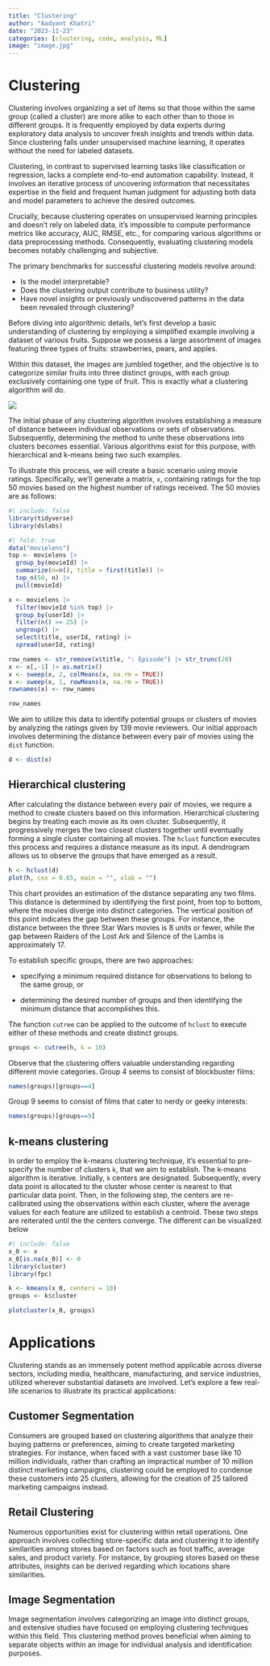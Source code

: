 ```yaml
---
title: "Clustering"
author: "Aadyant Khatri"
date: "2023-11-23"
categories: [clustering, code, analysis, ML]
image: "image.jpg"
---
```


# Clustering

Clustering involves organizing a set of items so that those within the same group (called a cluster) are more alike to each other than to those in different groups. It is frequently employed by data experts during exploratory data analysis to uncover fresh insights and trends within data. Since clustering falls under unsupervised machine learning, it operates without the need for labeled datasets.

Clustering, in contrast to supervised learning tasks like classification or regression, lacks a complete end-to-end automation capability. Instead, it involves an iterative process of uncovering information that necessitates expertise in the field and frequent human judgment for adjusting both data and model parameters to achieve the desired outcomes.

Crucially, because clustering operates on unsupervised learning principles and doesn't rely on labeled data, it's impossible to compute performance metrics like accuracy, AUC, RMSE, etc., for comparing various algorithms or data preprocessing methods. Consequently, evaluating clustering models becomes notably challenging and subjective.

The primary benchmarks for successful clustering models revolve around:

-   Is the model interpretable?
-   Does the clustering output contribute to business utility?
-   Have novel insights or previously undiscovered patterns in the data been revealed through clustering?

Before diving into algorithmic details, let's first develop a basic understanding of clustering by employing a simplified example involving a dataset of various fruits. Suppose we possess a large assortment of images featuring three types of fruits: strawberries, pears, and apples.

Within this dataset, the images are jumbled together, and the objective is to categorize similar fruits into three distinct groups, with each group exclusively containing one type of fruit. This is exactly what a clustering algorithm will do.

![](merge3cluster.jpg){fig-align="center"}

The initial phase of any clustering algorithm involves establishing a measure of distance between individual observations or sets of observations. Subsequently, determining the method to unite these observations into clusters becomes essential. Various algorithms exist for this purpose, with hierarchical and k-means being two such examples.

To illustrate this process, we will create a basic scenario using movie ratings. Specifically, we'll generate a matrix, `x`, containing ratings for the top 50 movies based on the highest number of ratings received. The 50 movies are as follows:

```r
#| include: false
library(tidyverse)
library(dslabs)
```

```r
#| fold: true
data("movielens")
top <- movielens |>
  group_by(movieId) |>
  summarize(n=n(), title = first(title)) |>
  top_n(50, n) |>
  pull(movieId)

x <- movielens |> 
  filter(movieId %in% top) |>
  group_by(userId) |>
  filter(n() >= 25) |>
  ungroup() |> 
  select(title, userId, rating) |>
  spread(userId, rating)

row_names <- str_remove(x$title, ": Episode") |> str_trunc(20)
x <- x[,-1] |> as.matrix()
x <- sweep(x, 2, colMeans(x, na.rm = TRUE))
x <- sweep(x, 1, rowMeans(x, na.rm = TRUE))
rownames(x) <- row_names

row_names
```

We aim to utilize this data to identify potential groups or clusters of movies by analyzing the ratings given by 139 movie reviewers. Our initial approach involves determining the distance between every pair of movies using the `dist` function.

```r
d <- dist(x)
```

## Hierarchical clustering

After calculating the distance between every pair of movies, we require a method to create clusters based on this information. Hierarchical clustering begins by treating each movie as its own cluster. Subsequently, it progressively merges the two closest clusters together until eventually forming a single cluster containing all movies. The `hclust` function executes this process and requires a distance measure as its input. A dendrogram allows us to observe the groups that have emerged as a result.

```r
h <- hclust(d)
plot(h, cex = 0.65, main = "", xlab = "")
```

This chart provides an estimation of the distance separating any two films. This distance is determined by identifying the first point, from top to bottom, where the movies diverge into distinct categories. The vertical position of this point indicates the gap between these groups. For instance, the distance between the three Star Wars movies is 8 units or fewer, while the gap between Raiders of the Lost Ark and Silence of the Lambs is approximately 17.

To establish specific groups, there are two approaches:

-   specifying a minimum required distance for observations to belong to the same group, or

-   determining the desired number of groups and then identifying the minimum distance that accomplishes this.

The function `cutree` can be applied to the outcome of `hclust` to execute either of these methods and create distinct groups.

```r
groups <- cutree(h, k = 10)
```

Observe that the clustering offers valuable understanding regarding different movie categories. Group 4 seems to consist of blockbuster films:

```r
names(groups)[groups==4]
```

Group 9 seems to consist of films that cater to nerdy or geeky interests:

```r
names(groups)[groups==9]
```

## k-means clustering

In order to employ the k-means clustering technique, it's essential to pre-specify the number of clusters `k`, that we aim to establish. The k-means algorithm is iterative. Initially, `k` centers are designated. Subsequently, every data point is allocated to the cluster whose center is nearest to that particular data point. Then, in the following step, the centers are re-calibrated using the observations within each cluster, where the average values for each feature are utilized to establish a centroid. These two steps are reiterated until the the centers converge. The different can be visualized below

```r
#| include: false
x_0 <- x
x_0[is.na(x_0)] <- 0
library(cluster)
library(fpc)
```

```r
k <- kmeans(x_0, centers = 10)
groups <- k$cluster

plotcluster(x_0, groups)


```

# Applications

Clustering stands as an immensely potent method applicable across diverse sectors, including media, healthcare, manufacturing, and service industries, utilized wherever substantial datasets are involved. Let's explore a few real-life scenarios to illustrate its practical applications:

## Customer Segmentation

Consumers are grouped based on clustering algorithms that analyze their buying patterns or preferences, aiming to create targeted marketing strategies. For instance, when faced with a vast customer base like 10 million individuals, rather than crafting an impractical number of 10 million distinct marketing campaigns, clustering could be employed to condense these customers into 25 clusters, allowing for the creation of 25 tailored marketing campaigns instead.

## Retail Clustering

Numerous opportunities exist for clustering within retail operations. One approach involves collecting store-specific data and clustering it to identify similarities among stores based on factors such as foot traffic, average sales, and product variety. For instance, by grouping stores based on these attributes, insights can be derived regarding which locations share similarities.

## Image Segmentation

Image segmentation involves categorizing an image into distinct groups, and extensive studies have focused on employing clustering techniques within this field. This clustering method proves beneficial when aiming to separate objects within an image for individual analysis and identification purposes.
